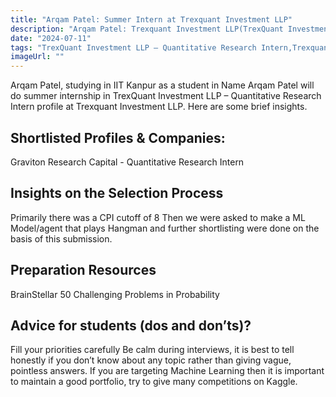 ```yaml
---
title: "Arqam Patel: Summer Intern at Trexquant Investment LLP"
description: "Arqam Patel: Trexquant Investment LLP(TrexQuant Investment LLP – Quantitative Research Intern)"
date: "2024-07-11"
tags: "TrexQuant Investment LLP – Quantitative Research Intern,Trexquant Investment LLP,Internship"
imageUrl: ""
---
```


Arqam Patel, studying in IIT Kanpur as a  student in Name Arqam Patel will do
 summer internship in TrexQuant Investment LLP – Quantitative Research Intern profile at Trexquant Investment LLP. Here are some brief
insights.

## Shortlisted Profiles & Companies:
Graviton Research Capital - Quantitative Research Intern

## Insights on the Selection Process
Primarily there was a CPI cutoff of 8 Then we were asked to make a ML Model/agent that plays Hangman and further shortlisting were done on the basis of this submission.

##  Preparation Resources
BrainStellar 50 Challenging Problems in Probability

## Advice for students (dos and don’ts)? 
Fill your priorities carefully Be calm during interviews, it is best to tell honestly if you don’t know about any topic rather than giving vague, pointless answers. If you are targeting Machine Learning then it is important to maintain a good portfolio, try to give many competitions on Kaggle.

